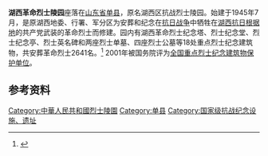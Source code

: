 '''湖西革命烈士陵园'''座落在[[山东省|山东省]][[单县|单县]]，原名湖西区抗战烈士陵园。始建于1945年7月，是原湖西地委、行署、军分区为安葬和纪念在[[抗日战争|抗日战争]]中牺牲在[[湖西抗日根据地|湖西抗日根据地]]的共产党武装的革命烈士而修建。园内有湖西革命烈士纪念塔、烈士纪念堂、烈士纪念亭、烈士英名碑和两座烈士单墓、四座烈士公墓等18处重点烈士纪念建筑物，共安葬革命烈士2641名。<ref>{{cite web| url=http://www.chinamatyrs.com/LingYuanZhanShi/C088/jngjj.html| title=湖西革命烈士陵园| accessdate=2013-05-21}}{{dead link|date=2018年3月 |bot=InternetArchiveBot |fix-attempted=yes }}</ref> 2001年被国务院评为[[全国重点烈士纪念建筑物保护单位|全国重点烈士纪念建筑物保护单位]]。

==参考资料==
{{Reflist}}
{{Coord|34.794986|116.095692|region:CN_type:landmark|display=title}}
[[Category:中華人民共和國烈士陵園|Category:中華人民共和國烈士陵園]]
[[Category:单县|Category:单县]]
[[Category:国家级抗战纪念设施、遗址|Category:国家级抗战纪念设施、遗址]]